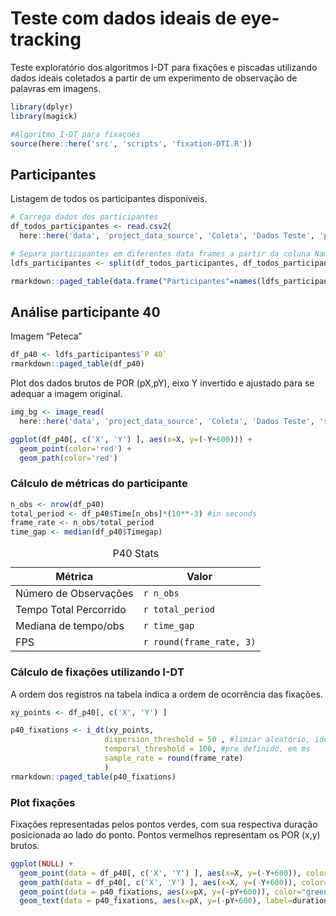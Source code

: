# Teste com dados ideais de eye-tracking

Teste exploratório dos algoritmos I-DT para fixações e piscadas utilizando dados ideais coletados a partir de um experimento de observação de palavras em imagens.

```r
library(dplyr)
library(magick)

#Algoritmo I-DT para fixaçoes
source(here::here('src', 'scripts', 'fixation-DTI.R'))
```
## Participantes
Listagem de todos os participantes disponíveis.

```r
# Carrega dados dos participantes
df_todos_participantes <- read.csv2(
  here::here('data', 'project_data_source', 'Coleta', 'Dados Teste', 'palT1.csv'))

# Separa participantes em diferentes data frames a partir da coluna Name
ldfs_participantes <- split(df_todos_participantes, df_todos_participantes$Name)

rmarkdown::paged_table(data.frame("Participantes"=names(ldfs_participantes)))
```

## Análise participante 40
Imagem "Peteca"

```r
df_p40 <- ldfs_participantes$`P 40`
rmarkdown::paged_table(df_p40)
```

Plot dos dados brutos de POR (pX,pY), eixo Y invertido e ajustado para se adequar a imagem original.

```r
img_bg <- image_read(
  here::here('data', 'project_data_source', 'Coleta', 'Dados Teste', 'suj24e40palT1.jpg' ))

ggplot(df_p40[, c('X', 'Y') ], aes(x=X, y=(-Y+600))) + 
  geom_point(color='red') + 
  geom_path(color='red')
```

### Cálculo de métricas do participante

```r
n_obs <- nrow(df_p40)
total_period <- df_p40$Time[n_obs]*(10**-3) #in seconds
frame_rate <- n_obs/total_period
time_gap <- median(df_p40$Timegap)
```

| Métrica                | Valor                    |
|------------------------|--------------------------|
| Número de Observações  | `r n_obs`                |
| Tempo Total Percorrido | `r total_period`         |
| Mediana de tempo/obs   | `r time_gap`             |
| FPS                    | `r round(frame_rate, 3)` |

: P40 Stats

### Cálculo de fixações utilizando I-DT

A ordem dos registros na tabela indica a ordem de ocorrência das fixações.

```r

xy_points <- df_p40[, c('X', 'Y') ]

p40_fixations <- i_dt(xy_points,
                     dispersion_threshold = 50 , #limiar aleatório, ideal 2º
                     temporal_threshold = 100, #pre definido, em ms 
                     sample_rate = round(frame_rate)
                     )
rmarkdown::paged_table(p40_fixations)
```

### Plot fixações

Fixações representadas pelos pontos verdes, com sua respectiva duração posicionada ao lado do ponto. Pontos vermelhos representam os POR (x,y) brutos.

```r

ggplot(NULL) +
  geom_point(data = df_p40[, c('X', 'Y') ], aes(x=X, y=(-Y+600)), color='red') + 
  geom_path(data = df_p40[, c('X', 'Y') ], aes(x=X, y=(-Y+600)), color='red') +
  geom_point(data = p40_fixations, aes(x=pX, y=(-pY+600)), color="green") +
  geom_text(data = p40_fixations, aes(x=pX, y=(-pY+600), label=duration), hjust=-0.3)

  
  
```
